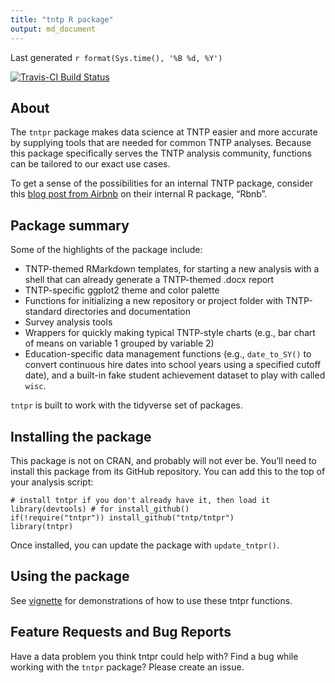 ```yaml
---
title: "tntp R package"
output: md_document
---
```


Last generated `r format(Sys.time(), '%B %d, %Y')`

[![Travis-CI Build Status](https://travis-ci.org/tntp/tntpr.svg?branch=master)](https://travis-ci.org/tntp/tntpr)

## About

The `tntpr` package makes data science at TNTP easier and more accurate by supplying tools that are needed for common TNTP analyses.  Because this package specifically serves the TNTP analysis community, functions can be tailored to our exact use cases.

To get a sense of the possibilities for an internal TNTP package, consider this [blog post from Airbnb](https://medium.com/airbnb-engineering/using-r-packages-and-education-to-scale-data-science-at-airbnb-906faa58e12d#.6xtwqtk4m) on their internal R package, "Rbnb".

## Package summary

Some of the highlights of the package include:

- TNTP-themed RMarkdown templates, for starting a new analysis with a shell that can already generate a TNTP-themed .docx report 
- TNTP-specific ggplot2 theme and color palette
- Functions for initializing a new repository or project folder with TNTP-standard directories and documentation 
- Survey analysis tools
- Wrappers for quickly making typical TNTP-style charts (e.g., bar chart of means on variable 1 grouped by variable 2)
- Education-specific data management functions (e.g., `date_to_SY()` to convert continuous hire dates into school years using a specified cutoff date), and a built-in fake student achievement dataset to play with called `wisc`.

`tntpr` is built to work with the tidyverse set of packages.

## Installing the package

This package is not on CRAN, and probably will not ever be.  You'll need to install this package from its GitHub repository.  You can add this to the top of your analysis script:

```
# install tntpr if you don't already have it, then load it
library(devtools) # for install_github()
if(!require("tntpr")) install_github("tntp/tntpr")
library(tntpr)
```

Once installed, you can update the package with `update_tntpr()`.

## Using the package

See  [vignette](https://github.com/tntp/tntpr/blob/master/vignettes/tntpr-introduction.md) for demonstrations of how to use these tntpr functions.

## Feature Requests and Bug Reports

Have a data problem you think tntpr could help with? Find a bug while working with the `tntpr` package?  Please create an issue.
